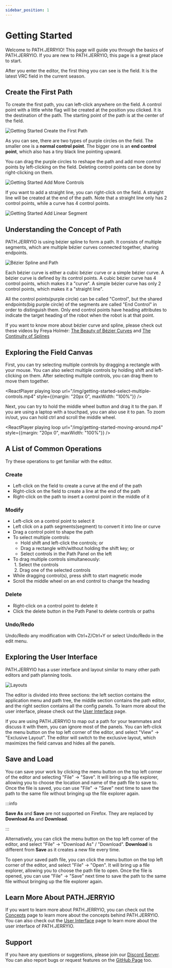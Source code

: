```yaml
---
sidebar_position: 1
---
```



# Getting Started

Welcome to PATH.JERRYIO! This page will guide you through the basics of PATH.JERRYIO. If you are new to PATH.JERRYIO, this page is a great place to start.

After you enter the editor, the first thing you can see is the field. It is the latest VRC field in the current season.

## Create the First Path

To create the first path, you can left-click anywhere on the field. A control point with a little white flag will be created at the position you clicked. It is the destination of the path. The starting point of the path is at the center of the field.

![Getting Started Create the First Path](img/getting-started-create-the-first-path.png)

As you can see, there are two types of purple circles on the field. The smaller one is a **normal control point**. The bigger one is an **end control point**, which also has a tiny black line pointing upward.

You can drag the purple circles to reshape the path and add more control points by left-clicking on the field. Deleting control points can be done by right-clicking on them.

![Getting Started Add More Controls](img/getting-started-add-more-controls.png)

If you want to add a straight line, you can right-click on the field. A straight line will be created at the end of the path. Note that a straight line only has 2 control points, while a curve has 4 control points.

![Getting Started Add Linear Segment](img/getting-started-add-linear-segment.png)

## Understanding the Concept of Path

PATH.JERRYIO is using bézier spline to form a path. It consists of multiple segments, which are multiple bézier curves connected together, sharing endpoints.

![Bézier Spline and Path](user-guide/img/bezier-spline-and-paths-concept.png)

Each bézier curve is either a cubic bézier curve or a simple bézier curve. A bézier curve is defined by its control points. A cubic bézier curve has 4 control points, which makes it a "curve". A simple bézier curve has only 2 control points, which makes it a "straight line".

All the control points(purple circle) can be called "Control", but the shared endpoints(big purple circle) of the segments are called "End Control" in order to distinguish them. Only end control points have heading attributes to indicate the target heading of the robot when the robot is at that point.

If you want to know more about bézier curve and spline, please check out these videos by Freya Holmér:
[The Beauty of Bézier Curves](https://youtu.be/aVwxzDHniEw) and [The Continuity of Splines](https://youtu.be/jvPPXbo87ds)

## Exploring the Field Canvas

First, you can try selecting multiple controls by dragging a rectangle with your mouse. You can also select multiple controls by holding shift and left-clicking on them. After selecting multiple controls, you can drag them to move them together.

<ReactPlayer playing loop url="/img/getting-started-select-multiple-controls.mp4" style={{margin: "20px 0", maxWidth: "100%"}} />

Next, you can try to hold the middle wheel button and drag it to the pan. If you are using a laptop with a touchpad, you can also use it to pan. To zoom in/out, you can hold ctrl and scroll the middle wheel.

<ReactPlayer playing loop url="/img/getting-started-moving-around.mp4" style={{margin: "20px 0", maxWidth: "100%"}} />

## A List of Common Operations

Try these operations to get familiar with the editor.

### Create

- Left-click on the field to create a curve at the end of the path
- Right-click on the field to create a line at the end of the path
- Right-click on the path to insert a control point in the middle of it

### Modify

- Left-click on a control point to select it
- Left click on a path segments(segment) to convert it into line or curve
- Drag a control point to shape the path
- To select multiple controls:<br/>
  - Hold shift and left-click the controls; or
  - Drag a rectangle with/without holding the shift key; or
  - Select controls in the Path Panel on the left
- To drag multiple controls simultaneously:<br/>
&nbsp;1. Select the controls<br/>
&nbsp;2. Drag one of the selected controls<br/>
- While dragging control(s), press shift to start magnetic mode
- Scroll the middle wheel on an end control to change the heading

### Delete

- Right-click on a control point to delete it
- Click the delete button in the Path Panel to delete controls or paths

### Undo/Redo

Undo/Redo any modification with Ctrl+Z/Ctrl+Y or select Undo/Redo in the edit menu.

## Exploring the User Interface

PATH.JERRYIO has a user interface and layout similar to many other path editors and path planning tools.

![Layouts](user-guide/img/user-interface-architecture-panels-of-the-exclusive-layout.png)

The editor is divided into three sections: the left section contains the application menu and path tree, the middle section contains the path editor, and the right section contains all the config panels. To learn more about the user interface, please check out the [User Interface](user-guide/user-interface) page.

If you are using PATH.JERRYIO to map out a path for your teammates and discuss it with them, you can ignore most of the panels. You can left-click the menu button on the top left corner of the editor, and select "View" -> "Exclusive Layout". The editor will switch to the exclusive layout, which maximizes the field canvas and hides all the panels.

## Save and Load

You can save your work by clicking the menu button on the top left corner of the editor and selecting "File" -> "Save". It will bring up a file explorer, allowing you to choose the location and name of the path file to save to. Once the file is saved, you can use "File" -> "Save" next time to save the path to the same file without bringing up the file explorer again.

:::info 

**Save As** and **Save** are not supported on Firefox. They are replaced by **Download As** and **Download**.

:::

Alternatively, you can click the menu button on the top left corner of the editor, and select "File" -> "Download As" / "Download". **Download** is different from **Save** as it creates a new file every time.

To open your saved path file, you can click the menu button on the top left corner of the editor, and select "File" -> "Open". It will bring up a file explorer, allowing you to choose the path file to open. Once the file is opened, you can use "File" -> "Save" next time to save the path to the same file without bringing up the file explorer again.

## Learn More About PATH.JERRYIO

If you want to learn more about PATH.JERRYIO, you can check out the [Concepts](user-guide/concepts) page to learn more about the concepts behind PATH.JERRYIO. You can also check out the [User Interface](user-guide/user-interface) page to learn more about the user interface of PATH.JERRYIO.

## Support

If you have any questions or suggestions, please join our [Discord Server](https://discord.gg/4uVSVXXBBa).
You can also report bugs or request features on the [GitHub Page](https://github.com/Jerrylum/path.jerryio) too.
